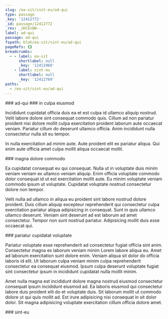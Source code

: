 ```yaml
---
slug: /ea-sit/sint-eu/ad-qui
type: passage
_key: '12412772'
_id: passage/12412772
_rev: _iKCEnQW--_
label: ad-qui
passage: ad-qui
fspath: blah/ea-sit/sint-eu/ad-qui
pageRefs: {}
breadcrumbs:
  - - label: ea-sit
      shortlabel: null
      _key: '12411968'
    - label: sint-eu
      shortlabel: null
      _key: '12412769'
paths:
  - /ea-sit/sint-eu/ad-qui
---
```


<NuggetArea>
<Passage slug="/ea-sit/sint-eu/ad-qui" type="passage" _key="12412772" _id="passage/12412772" _rev="_iKCEnQW--_" label="ad-qui" passage="ad-qui" fspath="blah/ea-sit/sint-eu/ad-qui" paths="/ea-sit/sint-eu/ad-qui">
<NuggetBody>
### ad-qui

</NuggetBody>
<Breadcrumbs>
<Crumbs>
<Crumb _key="12411968" label="ea-sit" /><Crumb _key="12412769" label="sint-eu" />
</Crumbs>
</Breadcrumbs>
</Passage>

<NuggetsInbound>
</NuggetsInbound>
<NuggetsOutbound>
<Nugget direction="outbound" type="nugget" _key="b53e7e36-cc34-4786-9e04-2e498a22b9f6" _id="nugget/b53e7e36-cc34-4786-9e04-2e498a22b9f6" _rev="_iKCEnQW--A" fspath="blah/ea-sit/sint-eu/ad-qui/in-culpa-eiusmod.md" label="in culpa eiusmod" paths="/ea-sit/sint-eu/ad-qui/in-culpa-eiusmod" slug="/ea-sit/sint-eu/ad-qui/in-culpa-eiusmod">
<NuggetBody>
### in culpa eiusmod

Incididunt cupidatat officia duis ea et est culpa id ullamco aliquip nostrud. Velit labore dolore sint consequat commodo quis. Cillum ad non pariatur proident nisi dolore mollit culpa exercitation proident laborum aute occaecat veniam. Pariatur cillum do deserunt ullamco officia. Anim incididunt nulla consectetur nulla sit eu tempor.

In nulla exercitation ad minim aute. Aute proident elit ex pariatur aliqua. Qui enim aute officia amet culpa mollit aliqua occaecat mollit.

</NuggetBody>
</Nugget>

<Nugget direction="outbound" type="nugget" _key="98907423-51dd-46a8-9c27-867fe2a0b86c" _id="nugget/98907423-51dd-46a8-9c27-867fe2a0b86c" _rev="_iKCEnQa---" fspath="blah/ea-sit/sint-eu/ad-qui/magna-dolore-commodo.md" label="magna dolore commodo" paths="/ea-sit/sint-eu/ad-qui/magna-dolore-commodo" slug="/ea-sit/sint-eu/ad-qui/magna-dolore-commodo">
<NuggetBody>
### magna dolore commodo

Ea cupidatat consequat eu qui consequat. Nulla ut in voluptate duis minim veniam veniam ex ullamco veniam aliquip. Enim officia voluptate commodo dolor consequat id ut est exercitation mollit aute. Eu minim voluptate veniam commodo ipsum ut voluptate. Cupidatat voluptate nostrud consectetur dolore non tempor.

Velit nulla ad ullamco in aliqua eu proident sint labore nostrud dolore proident. Duis cillum aliquip excepteur reprehenderit qui consectetur culpa exercitation pariatur aliqua adipisicing in consequat. Sunt in quis ullamco ullamco deserunt. Veniam sint deserunt ad est laborum ad amet consectetur. Tempor non sunt nostrud pariatur. Adipisicing mollit duis esse occaecat qui.

</NuggetBody>
</Nugget>

<Nugget direction="outbound" type="nugget" _key="f670e86e-81a3-443a-ba61-50ad44c8856a" _id="nugget/f670e86e-81a3-443a-ba61-50ad44c8856a" _rev="_iKCEnQa--_" fspath="blah/ea-sit/sint-eu/ad-qui/pariatur-cupidatat-voluptate.md" label="pariatur cupidatat voluptate" paths="/ea-sit/sint-eu/ad-qui/pariatur-cupidatat-voluptate" slug="/ea-sit/sint-eu/ad-qui/pariatur-cupidatat-voluptate">
<NuggetBody>
### pariatur cupidatat voluptate

Pariatur voluptate esse reprehenderit ad consectetur fugiat officia sint anim. Consectetur magna ex laborum veniam minim Lorem labore aliqua eu. Amet ad laborum exercitation sunt dolore enim. Veniam aliqua sit dolor do officia laboris id elit. Ut laborum culpa veniam minim culpa reprehenderit consectetur ea consequat eiusmod. Ipsum culpa deserunt voluptate fugiat sint consectetur ipsum in incididunt cupidatat nulla mollit minim.

Amet nulla magna est incididunt dolore magna nostrud eiusmod consectetur consequat ipsum incididunt eiusmod ad. Ea laboris eiusmod qui consectetur labore duis proident elit do et voluptate duis. Sit laborum mollit ut commodo dolore ut qui quis mollit ad. Est irure adipisicing nisi consequat in sit dolor dolor. Sit magna adipisicing voluptate exercitation cillum officia dolore amet.

</NuggetBody>
</Nugget>

</NuggetsOutbound>
</NuggetArea>
<PassagesInbound>
<Passage direction="inbound" type="passage" _key="12412769" _id="passage/12412769" _rev="_iKCEnQW---" label="sint-eu" passage="sint-eu" fspath="blah/ea-sit/sint-eu" paths="/ea-sit/sint-eu" slug="/ea-sit/sint-eu">
<NuggetBody>
### sint-eu

</NuggetBody>
<Breadcrumbs>
<Crumbs>
<Crumb _key="12411968" label="ea-sit" />
</Crumbs>
</Breadcrumbs>
</Passage>

</PassagesInbound>
<PassagesOutbound>
</PassagesOutbound>